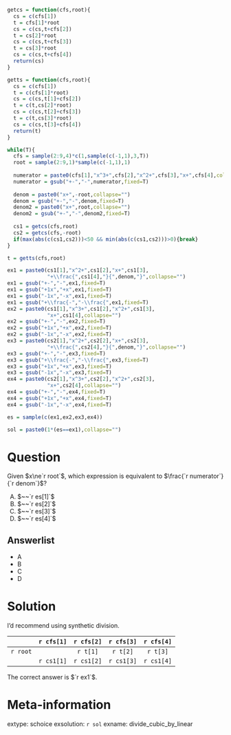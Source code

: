 ```r
getcs = function(cfs,root){
  cs = c(cfs[1])
  t = cfs[1]*root
  cs = c(cs,t+cfs[2])
  t = cs[2]*root
  cs = c(cs,t+cfs[3])
  t = cs[3]*root
  cs = c(cs,t+cfs[4])
  return(cs)
}

getts = function(cfs,root){
  cs = c(cfs[1])
  t = c(cfs[1]*root)
  cs = c(cs,t[1]+cfs[2])
  t = c(t,cs[2]*root)
  cs = c(cs,t[2]+cfs[3])
  t = c(t,cs[3]*root)
  cs = c(cs,t[3]+cfs[4])
  return(t)
}

while(T){
  cfs = sample(2:9,4)*c(1,sample(c(-1,1),3,T))
  root = sample(2:9,1)*sample(c(-1,1),1)
  
  numerator = paste0(cfs[1],"x^3+",cfs[2],"x^2+",cfs[3],"x+",cfs[4],collapse="")
  numerator = gsub("+-","-",numerator,fixed=T)
  
  denom = paste0("x+",-root,collapse="")
  denom = gsub("+-","-",denom,fixed=T)
  denom2 = paste0("x+",root,collapse="")
  denom2 = gsub("+-","-",denom2,fixed=T)
  
  cs1 = getcs(cfs,root)
  cs2 = getcs(cfs,-root)
  if(max(abs(c(cs1,cs2)))<50 && min(abs(c(cs1,cs2)))>0){break}
}

t = getts(cfs,root)

ex1 = paste0(cs1[1],"x^2+",cs1[2],"x+",cs1[3],
             "+\\frac{",cs1[4],"}{",denom,"}",collapse="")
ex1 = gsub("+-","-",ex1,fixed=T)
ex1 = gsub("+1x","+x",ex1,fixed=T)
ex1 = gsub("-1x","-x",ex1,fixed=T)
ex1 = gsub("+\\frac{-","-\\frac{",ex1,fixed=T)
ex2 = paste0(cs1[1],"x^3+",cs1[2],"x^2+",cs1[3],
             "x+",cs1[4],collapse="")
ex2 = gsub("+-","-",ex2,fixed=T)
ex2 = gsub("+1x","+x",ex2,fixed=T)
ex2 = gsub("-1x","-x",ex2,fixed=T)
ex3 = paste0(cs2[1],"x^2+",cs2[2],"x+",cs2[3],
             "+\\frac{",cs2[4],"}{",denom,"}",collapse="")
ex3 = gsub("+-","-",ex3,fixed=T)
ex3 = gsub("+\\frac{-","-\\frac{",ex3,fixed=T)
ex3 = gsub("+1x","+x",ex3,fixed=T)
ex3 = gsub("-1x","-x",ex3,fixed=T)
ex4 = paste0(cs2[1],"x^3+",cs2[2],"x^2+",cs2[3],
             "x+",cs2[4],collapse="")
ex4 = gsub("+-","-",ex4,fixed=T)
ex4 = gsub("+1x","+x",ex4,fixed=T)
ex4 = gsub("-1x","-x",ex4,fixed=T)

es = sample(c(ex1,ex2,ex3,ex4))

sol = paste0(1*(es==ex1),collapse="")
```

Question
========

Given $x\ne`r root`$, which expression is equivalent to $\frac{`r numerator`}{`r denom`}$?

(A) $~~`r es[1]`$
(B) $~~`r es[2]`$
(C) $~~`r es[3]`$
(D) $~~`r es[4]`$

Answerlist
--------

* A
* B
* C
* D


Solution
========

I'd recommend using synthetic division.

|| `r cfs[1]` | `r cfs[2]` | `r cfs[3]` | `r cfs[4]` |
|:---:|:---:|:---:|:---:|:---:|
| `r root`   | | `r t[1]` | `r t[2]` | `r t[3]` |
| | `r cs1[1]` | `r cs1[2]` | `r cs1[3]` | `r cs1[4]` |

The correct answer is $`r ex1`$.
 

Meta-information
============
extype: schoice
exsolution: `r sol`
exname: divide_cubic_by_linear